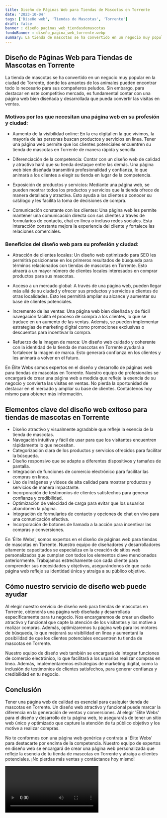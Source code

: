 ```yaml
---
title: Diseño de Páginas Web para Tiendas de Mascotas en Torrente
date: '2023-10-04'
tags: ['Diseño web', 'Tiendas de Mascotas', 'Torrente']
draft: false
banner : diseño_paginas_web_tiendasdemascotas
fondoBanner : diseño_pagina_web_torrente.webp
summary: La tienda de mascotas se ha convertido en un negocio muy popular en la ciudad de Torrente, donde los amantes de los animales pueden encontrar todo lo necesario para sus compañeros peludos. Sin embargo, para destacar en este competitivo mercado, es fundamental contar con una página web bien diseñada y desarrollada que pueda convertir las visitas en ventas.
---
```


## Diseño de Páginas Web para Tiendas de Mascotas en Torrente

La tienda de mascotas se ha convertido en un negocio muy popular en la ciudad de Torrente, donde los amantes de los animales pueden encontrar todo lo necesario para sus compañeros peludos. Sin embargo, para destacar en este competitivo mercado, es fundamental contar con una página web bien diseñada y desarrollada que pueda convertir las visitas en ventas.

### Motivos por los que necesitan una página web en su profesión y ciudad:

- Aumento de la visibilidad online: En la era digital en la que vivimos, la mayoría de las personas buscan productos y servicios en línea. Tener una página web permite que los clientes potenciales encuentren su tienda de mascotas en Torrente de manera rápida y sencilla.

- Diferenciación de la competencia: Contar con un diseño web de calidad y atractivo hará que su tienda destaque entre las demás. Una página web bien diseñada transmitirá profesionalidad y confianza, lo que animará a los clientes a elegir su tienda en lugar de la competencia.

- Exposición de productos y servicios: Mediante una página web, se pueden mostrar todos los productos y servicios que la tienda ofrece de manera detallada y atractiva. Esto ayuda a los clientes a conocer su catálogo y les facilita la toma de decisiones de compra.

- Comunicación constante con los clientes: Una página web les permite mantener una comunicación directa con sus clientes a través de formularios de contacto, chat en línea o incluso redes sociales. Esta interacción constante mejora la experiencia del cliente y fortalece las relaciones comerciales.

### Beneficios del diseño web para su profesión y ciudad:

- Atracción de clientes locales: Un diseño web optimizado para SEO les permitirá posicionarse en los primeros resultados de búsqueda para términos relacionados con tiendas de mascotas en Torrente. Esto atraerá a un mayor número de clientes locales interesados en comprar productos para sus mascotas.

- Acceso a un mercado global: A través de una página web, pueden llegar más allá de su ciudad y ofrecer sus productos y servicios a clientes de otras localidades. Esto les permitirá ampliar su alcance y aumentar su base de clientes potenciales.

- Incremento de las ventas: Una página web bien diseñada y de fácil navegación facilita el proceso de compra a los clientes, lo que se traduce en un aumento de las ventas. Además, se pueden implementar estrategias de marketing digital como promociones exclusivas o descuentos para incentivar la compra.

- Refuerzo de la imagen de marca: Un diseño web cuidado y coherente con la identidad de la tienda de mascotas en Torrente ayudará a fortalecer la imagen de marca. Esto generará confianza en los clientes y les animará a volver en el futuro.

En Élite Webs somos expertos en el diseño y desarrollo de páginas web para tiendas de mascotas en Torrente. Nuestro equipo de profesionales se encargará de crear una página web a medida que refleje la esencia de su negocio y convierta las visitas en ventas. No pierda la oportunidad de destacar en el mercado y ampliar su base de clientes. Contáctenos hoy mismo para obtener más información.

<GifSeo />

<Cta />

## Elementos clave del diseño web exitoso para tiendas de mascotas en Torrente

- Diseño atractivo y visualmente agradable que refleje la esencia de la tienda de mascotas.
- Navegación intuitiva y fácil de usar para que los visitantes encuentren rápidamente lo que necesitan.
- Categorización clara de los productos y servicios ofrecidos para facilitar la búsqueda.
- Diseño responsivo que se adapte a diferentes dispositivos y tamaños de pantalla.
- Integración de funciones de comercio electrónico para facilitar las compras en línea.
- Uso de imágenes y videos de alta calidad para mostrar productos y servicios de manera impactante.
- Incorporación de testimonios de clientes satisfechos para generar confianza y credibilidad.
- Optimización de velocidad de carga para evitar que los usuarios abandonen la página.
- Integración de formularios de contacto y opciones de chat en vivo para una comunicación efectiva.
- Incorporación de botones de llamada a la acción para incentivar las compras y conversiones.

En 'Élite Webs', somos expertos en el diseño de páginas web para tiendas de mascotas en Torrente. Nuestro equipo de diseñadores y desarrolladores altamente capacitados se especializa en la creación de sitios web personalizados que cumplan con todos los elementos clave mencionados anteriormente. Trabajamos estrechamente con cada cliente para comprender sus necesidades y objetivos, asegurándonos de que cada página web refleje su identidad única y atraiga a su público objetivo.

## Cómo nuestro servicio de diseño web puede ayudar

Al elegir nuestro servicio de diseño web para tiendas de mascotas en Torrente, obtendrás una página web diseñada y desarrollada específicamente para tu negocio. Nos encargaremos de crear un diseño atractivo y funcional que capte la atención de los visitantes y los motive a realizar compras. Además, optimizaremos tu página web para los motores de búsqueda, lo que mejorará su visibilidad en línea y aumentará la posibilidad de que los clientes potenciales encuentren tu tienda de mascotas en Torrente.

Nuestro equipo de diseño web también se encargará de integrar funciones de comercio electrónico, lo que facilitará a los usuarios realizar compras en línea. Además, implementaremos estrategias de marketing digital, como la inclusión de testimonios de clientes satisfechos, para generar confianza y credibilidad en tu negocio.

## Conclusión

Tener una página web de calidad es esencial para cualquier tienda de mascotas en Torrente. Un diseño web atractivo y funcional puede marcar la diferencia en la generación de ventas y conversiones. Al elegir 'Élite Webs' para el diseño y desarrollo de tu página web, te asegurarás de tener un sitio web único y optimizado que capture la atención de tu público objetivo y los motive a realizar compras.

No te conformes con una página web genérica y contrata a 'Élite Webs' para destacarte por encima de la competencia. Nuestro equipo de expertos en diseño web se encargará de crear una página web personalizada que refleje la esencia de tu tienda de mascotas en Torrente y atraiga a clientes potenciales. ¡No pierdas más ventas y contáctanos hoy mismo!

<Video />

<CtaBot job='Tiendas de Mascotas' city='Torrente'/>

<Gmaps query='Torrente+españa+maps' />